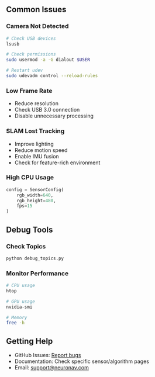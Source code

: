 
## Common Issues

### Camera Not Detected

```bash
# Check USB devices
lsusb

# Check permissions
sudo usermod -a -G dialout $USER

# Restart udev
sudo udevadm control --reload-rules
```

### Low Frame Rate

- Reduce resolution
- Check USB 3.0 connection
- Disable unnecessary processing

### SLAM Lost Tracking

- Improve lighting
- Reduce motion speed
- Enable IMU fusion
- Check for feature-rich environment

### High CPU Usage

```python
config = SensorConfig(
    rgb_width=640,
    rgb_height=480,
    fps=15
)
```

## Debug Tools

### Check Topics

```bash
python debug_topics.py
```

### Monitor Performance

```bash
# CPU usage
htop

# GPU usage
nvidia-smi

# Memory
free -h
```

## Getting Help

- GitHub Issues: [Report bugs](https://github.com/neuronav/neuronav-slam-sdk/issues)
- Documentation: Check specific sensor/algorithm pages
- Email: support@neuronav.com
